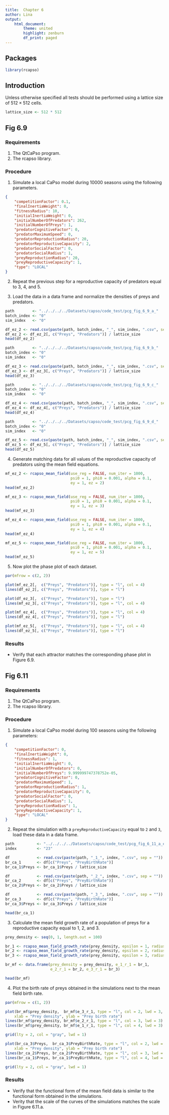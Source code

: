 ```yaml
---
title:  Chapter 6
author: Lina
output:
    html_document:
        theme: united
        highlight: zenburn
        df_print: paged
---
```


## Packages
```r
library(rcapso)
```

## Introduction
Unless otherwise specified all tests should be performed using a lattice size
of $512 \times 512$ cells.
```r
lattice_size <- 512 * 512
```

## Fig 6.9

### Requirements

1. The QtCaPso program.
2. The rcapso library.

### Procedure

1. Simulate a local CaPso model during 10000 seasons using the following
   parameters.
```json
{
    "competitionFactor": 0.1,
    "finalInertiaWeight": 0,
    "fitnessRadius": 10,
    "initialInertiaWeight": 0,
    "initialNumberOfPredators": 262,
    "initialNumberOfPreys": 1,
    "predatorCognitiveFactor": 0,
    "predatorMaximumSpeed": 0,
    "predatorReproductionRadius": 20,
    "predatorReproductiveCapacity": 2,
    "predatorSocialFactor": 0,
    "predatorSocialRadius": 1,
    "preyReproductionRadius": 20,
    "preyReproductiveCapacity": 1,
    "type": "LOCAL"
}
```

2. Repeat the previous step for a reproductive capacity of predators equal to
   3, 4, and 5.

3. Load the data in a data frame and normalize the densities of preys and
   predators.

```r
path        <- "../../../../Datasets/capso/code_test/pcg_fig_6_9_a_"
batch_index <- "0"
sim_index   <- "0"

df_ez_2 <- read.csv(paste(path, batch_index, "_", sim_index, ".csv", sep = ""))
df_ez_2 <- df_ez_2[, c("Preys", "Predators")] / lattice_size
head(df_ez_2)
```

```r
path        <- "../../../../Datasets/capso/code_test/pcg_fig_6_9_b_"
batch_index <- "0"
sim_index   <- "0"

df_ez_3 <- read.csv(paste(path, batch_index, "_", sim_index, ".csv", sep = ""))
df_ez_3 <- df_ez_3[, c("Preys", "Predators")] / lattice_size
head(df_ez_3)
```

```r
path        <- "../../../../Datasets/capso/code_test/pcg_fig_6_9_c_"
batch_index <- "0"
sim_index   <- "0"

df_ez_4 <- read.csv(paste(path, batch_index, "_", sim_index, ".csv", sep = ""))
df_ez_4 <- df_ez_4[, c("Preys", "Predators")] / lattice_size
head(df_ez_4)
```

```r
path        <- "../../../../Datasets/capso/code_test/pcg_fig_6_9_d_"
batch_index <- "0"
sim_index   <- "0"

df_ez_5 <- read.csv(paste(path, batch_index, "_", sim_index, ".csv", sep = ""))
df_ez_5 <- df_ez_5[, c("Preys", "Predators")] / lattice_size
head(df_ez_5)
```

4. Generate matching data for all values of the reproductive capacity of
   predators using the mean field equations.

```r
mf_ez_2 <- rcapso_mean_field(use_reg = FALSE, num_iter = 1000,
                             psi0 = 1, phi0 = 0.001, alpha = 0.1,
                             ey = 1, ez = 2)
head(mf_ez_2)
```

```r
mf_ez_3 <- rcapso_mean_field(use_reg = FALSE, num_iter = 1000,
                             psi0 = 1, phi0 = 0.001, alpha = 0.1,
                             ey = 1, ez = 3)
head(mf_ez_3)
```

```r
mf_ez_4 <- rcapso_mean_field(use_reg = FALSE, num_iter = 1000,
                             psi0 = 1, phi0 = 0.001, alpha = 0.1,
                             ey = 1, ez = 4)
head(mf_ez_4)
```

```r
mf_ez_5 <- rcapso_mean_field(use_reg = FALSE, num_iter = 1000,
                             psi0 = 1, phi0 = 0.001, alpha = 0.1,
                             ey = 1, ez = 5)
head(mf_ez_5)
```

5. Now plot the phase plot of each dataset.

```r
par(mfrow = c(2, 2))

plot(mf_ez_2[,  c("Preys", "Predators")], type = "l", col = 4)
lines(df_ez_2[, c("Preys", "Predators")], type = "l")

plot(df_ez_3[,  c("Preys", "Predators")], type = "l")
lines(mf_ez_3[, c("Preys", "Predators")], type = "l", col = 4)

plot(mf_ez_4[,  c("Preys", "Predators")], type = "l", col = 4)
lines(df_ez_4[, c("Preys", "Predators")], type = "l")

plot(mf_ez_5[,  c("Preys", "Predators")], type = "l", col = 4)
lines(df_ez_5[, c("Preys", "Predators")], type = "l")
```

### Results

* Verify that each attractor matches the corresponding phase plot in Figure
  6.9.

## Fig 6.11

### Requirements

1. The QtCaPso program.
2. The rcapso library.

### Procedure

1. Simulate a local CaPso model during 100 seasons using the following
   parameters:
```json
{
    "competitionFactor": 0,
    "finalInertiaWeight": 0,
    "fitnessRadius": 1,
    "initialInertiaWeight": 0,
    "initialNumberOfPredators": 0,
    "initialNumberOfPreys": 9.999999747378752e-05,
    "predatorCognitiveFactor": 0,
    "predatorMaximumSpeed": 1,
    "predatorReproductionRadius": 1,
    "predatorReproductiveCapacity": 0,
    "predatorSocialFactor": 0,
    "predatorSocialRadius": 1,
    "preyReproductionRadius": 1,
    "preyReproductiveCapacity": 1,
    "type": "LOCAL"
}
```

2. Repeat the simulation with a `preyReproductiveCapacity` equal to `2` and
   `3`, load these data in a data frame.

```r
path          <- "../../../../Datasets/capso/code_test/pcg_fig_6_11_a_epsilon"
index         <- "23"

df            <- read.csv(paste(path, "_1_", index, ".csv", sep = ""))
br_ca_1       <- df[c("Preys", "PreyBirthRate")]
br_ca_1$Preys <- br_ca_1$Preys / lattice_size

df            <- read.csv(paste(path, "_2_", index, ".csv", sep = ""))
br_ca_2       <- df[c("Preys", "PreyBirthRate")]
br_ca_2$Preys <- br_ca_2$Preys / lattice_size

df            <- read.csv(paste(path, "_3_", index, ".csv", sep = ""))
br_ca_3       <- df[c("Preys", "PreyBirthRate")]
br_ca_3$Preys <- br_ca_3$Preys / lattice_size

head(br_ca_1)
```

3. Calculate the mean field growth rate of a population of preys for a
   reproductive capacity equal to 1, 2, and 3.

```r
prey_density <- seq(0, 1, length.out = 100)

br_1 <- rcapso_mean_field_growth_rate(prey_density, epsilon = 1, radius = 1)
br_2 <- rcapso_mean_field_growth_rate(prey_density, epsilon = 2, radius = 1)
br_3 <- rcapso_mean_field_growth_rate(prey_density, epsilon = 3, radius = 1)

br_mf <- data.frame(prey_density = prey_density, e_1_r_1 = br_1,
                    e_2_r_1 = br_2, e_3_r_1 = br_3)

head(br_mf)
```

4. Plot the birth rate of preys obtained in the simulations next to the mean
   field birth rate.

```r
par(mfrow = c(1, 2))

plot(br_mf$prey_density,  br_mf$e_3_r_1, type = "l", col = 2, lwd = 3,
    xlab = "Prey density", ylab = "Prey birth rate")
lines(br_mf$prey_density, br_mf$e_2_r_1, type = "l", col = 3, lwd = 3)
lines(br_mf$prey_density, br_mf$e_1_r_1, type = "l", col = 4, lwd = 3)

grid(lty = 2, col = "gray", lwd = 1)

plot(br_ca_3$Preys,  br_ca_3$PreyBirthRate, type = "l", col = 2, lwd = 3,
    xlab = "Prey density", ylab = "Prey birth rate")
lines(br_ca_2$Preys, br_ca_2$PreyBirthRate, type = "l", col = 3, lwd = 3)
lines(br_ca_1$Preys, br_ca_1$PreyBirthRate, type = "l", col = 4, lwd = 3)

grid(lty = 2, col = "gray", lwd = 1)
```

### Results

* Verify that the functional form of the mean field data is similar to the
  functional form obtained in the simulations.
* Verity that the scale of the curves of the simulations matches the scale in
  Figure 6.11.a.
